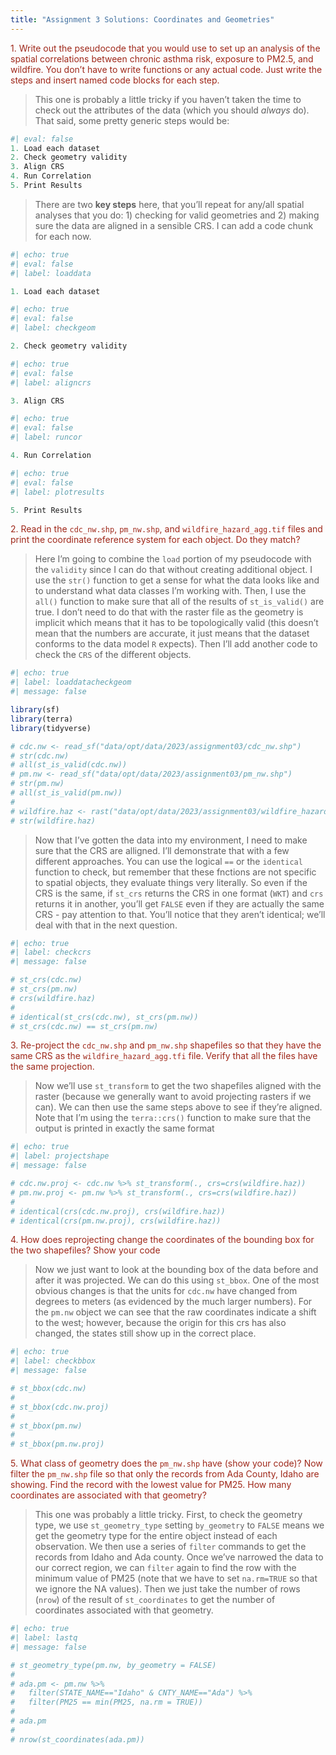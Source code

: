 ```yaml
---
title: "Assignment 3 Solutions: Coordinates and Geometries"
---
```




<span style="color:#9F281A;"> 1. Write out the pseudocode that you would use to set up an analysis of the spatial correlations between chronic asthma risk, exposure to PM2.5, and wildfire. You don't have to write functions or any actual code. Just write the steps and insert named code blocks for each step.</span>

>This one is probably a little tricky if you haven't taken the time to check out the attributes of the data (which you should _always_ do). That said, some pretty generic steps would be:

```r
#| eval: false
1. Load each dataset
2. Check geometry validity
3. Align CRS
4. Run Correlation
5. Print Results
```

>There are two **key steps** here, that you'll repeat for any/all spatial analyses that you do: 1) checking for valid geometries and 2) making sure the data are aligned in a sensible CRS. I can add a code chunk for each now.

```r
#| echo: true
#| eval: false
#| label: loaddata

1. Load each dataset

```

```r
#| echo: true
#| eval: false
#| label: checkgeom

2. Check geometry validity

```

```r
#| echo: true
#| eval: false
#| label: aligncrs

3. Align CRS

```

```r
#| echo: true
#| eval: false
#| label: runcor

4. Run Correlation


```

```r
#| echo: true
#| eval: false
#| label: plotresults

5. Print Results

```

<span style="color:#9F281A;">2. Read in the `cdc_nw.shp`, `pm_nw.shp`, and `wildfire_hazard_agg.tif` files and print the coordinate reference system for each object. Do they match?</span>

>Here I'm going to combine the `load` portion of my pseudocode with the `validity` since I can do that without creating additional object. I use the `str()` function to get a sense for what the data looks like and to understand what data classes I'm working with. Then, I use the `all()` function to make sure that all of the results of `st_is_valid()` are true. I don't need to do that with the raster file as the geometry is implicit which means that it has to be topologically valid (this doesn't mean that the numbers are accurate, it just means that the dataset conforms to the data model `R` expects). Then I'll add another code to check the `CRS` of the different objects.

```r
#| echo: true
#| label: loaddatacheckgeom
#| message: false

library(sf)
library(terra)
library(tidyverse)

# cdc.nw <- read_sf("data/opt/data/2023/assignment03/cdc_nw.shp")
# str(cdc.nw)
# all(st_is_valid(cdc.nw))
# pm.nw <- read_sf("data/opt/data/2023/assignment03/pm_nw.shp")
# str(pm.nw)
# all(st_is_valid(pm.nw))
# 
# wildfire.haz <- rast("data/opt/data/2023/assignment03/wildfire_hazard_agg.tif")
# str(wildfire.haz)
```
>Now that I've gotten the data into my environment, I need to make sure that the CRS are alligned. I'll demonstrate that with a few different approaches. You can use the logical `==` or the `identical` function to check, but remember that these fnctions are not specific to spatial objects, they evaluate things very literally. So even if the CRS is the same, if `st_crs` returns the CRS in one format (`WKT`) and `crs` returns it in another, you'll get `FALSE` even if they are actually the same CRS - pay attention to that. You'll notice that they aren't identical; we'll deal with that in the next question.

```r
#| echo: true
#| label: checkcrs 
#| message: false

# st_crs(cdc.nw)
# st_crs(pm.nw)
# crs(wildfire.haz)
# 
# identical(st_crs(cdc.nw), st_crs(pm.nw))
# st_crs(cdc.nw) == st_crs(pm.nw)

```

<span style="color:#9F281A;">3. Re-project the `cdc_nw.shp` and `pm_nw.shp` shapefiles so that they have the same CRS as the `wildfire_hazard_agg.tfi` file. Verify that all the files have the same projection.</span>

>Now we'll use `st_transform` to get the two shapefiles aligned with the raster (because we generally want to avoid projecting rasters if we can). We can then use the same steps above to see if they're aligned. Note that I'm using the `terra::crs()` function to make sure that the output is printed in exactly the same format

```r
#| echo: true
#| label: projectshape 
#| message: false

# cdc.nw.proj <- cdc.nw %>% st_transform(., crs=crs(wildfire.haz))
# pm.nw.proj <- pm.nw %>% st_transform(., crs=crs(wildfire.haz))
# 
# identical(crs(cdc.nw.proj), crs(wildfire.haz))
# identical(crs(pm.nw.proj), crs(wildfire.haz))

```
<span style="color:#9F281A;">4. How does reprojecting change the coordinates of the bounding box for the two shapefiles? Show your code</span>

>Now we just want to look at the bounding box of the data before and after it was projected. We can do this using `st_bbox`. One of the most obvious changes is that the units for `cdc.nw` have changed from degrees to meters (as evidenced by the much larger numbers). For the `pm.nw` object we can see that the raw coordinates indicate a shift to the west; however, because the origin for this crs has also changed, the states still show up in the correct place.

```r
#| echo: true
#| label: checkbbox 
#| message: false

# st_bbox(cdc.nw)
# 
# st_bbox(cdc.nw.proj)
# 
# st_bbox(pm.nw)
# 
# st_bbox(pm.nw.proj)
```

<span style="color:#9F281A;">5. What class of geometry does the `pm_nw.shp` have (show your code)? Now filter the `pm_nw.shp` file so that only the records from Ada County, Idaho are showing. Find the record with the lowest value for PM25. How many coordinates are associated with that geometry?</span>

>This one was probably a little tricky. First, to check the geometry type, we use `st_geometry_type` setting `by_geometry` to `FALSE` means we get the geometry type for the entire object instead of each observation. We then use a series of `filter` commands to get the records from Idaho and Ada county. Once we've narrowed the data to our correct region, we can `filter` again to find the row with the minimum value of PM25 (note that we have to set `na.rm=TRUE` so that we ignore the NA values). Then we just take the number of rows (`nrow`) of the result of `st_coordinates` to get the number of coordinates associated with that geometry.

```r
#| echo: true
#| label: lastq 
#| message: false

# st_geometry_type(pm.nw, by_geometry = FALSE)
# 
# ada.pm <- pm.nw %>% 
#   filter(STATE_NAME=="Idaho" & CNTY_NAME=="Ada") %>% 
#   filter(PM25 == min(PM25, na.rm = TRUE))
# 
# ada.pm
# 
# nrow(st_coordinates(ada.pm))

```